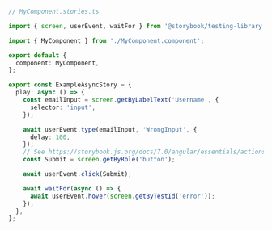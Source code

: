 ```ts
// MyComponent.stories.ts

import { screen, userEvent, waitFor } from '@storybook/testing-library';

import { MyComponent } from './MyComponent.component';

export default {
  component: MyComponent,
};

export const ExampleAsyncStory = {
  play: async () => {
    const emailInput = screen.getByLabelText('Username', {
      selector: 'input',
    });

    await userEvent.type(emailInput, 'WrongInput', {
      delay: 100,
    });
    // See https://storybook.js.org/docs/7.0/angular/essentials/actions#automatically-matching-args to learn how to setup logging in the Actions panel
    const Submit = screen.getByRole('button');

    await userEvent.click(Submit);

    await waitFor(async () => {
      await userEvent.hover(screen.getByTestId('error'));
    });
  },
};
```